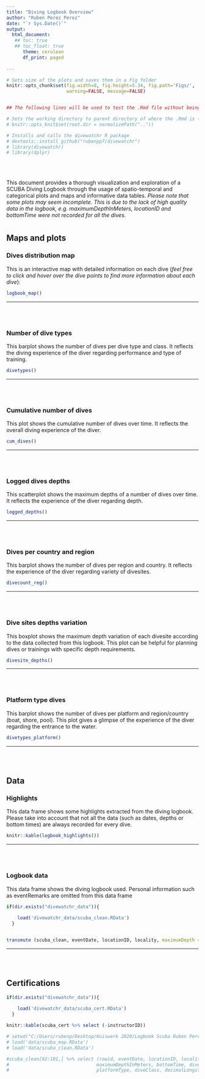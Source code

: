 ```yaml
---
title: "Diving Logbook Overview"
author: "Ruben Perez Perez"
date: "`r Sys.Date()`"
output: 
  html_document:
   ## toc: true
   ## toc_float: true
      theme: cerulean
      df_print: paged
        
---
```

<!-- "df_print: pages" can make pages out of the table-->

  
```r
# Sets size of the plots and saves them in a Fig folder
knitr::opts_chunk$set(fig.width=8, fig.height=5.34, fig.path='Figs/',
                      warning=FALSE, message=FALSE)


## The following lines will be used to test the .Rmd file without being pushed:

# Sets the working directory to parent directory of where the .Rmd is (usually in the files folder)
# knitr::opts_knit$set(root.dir = normalizePath(".."))

# Installs and calls the divewatchr R package
# devtools::install_github("rubenpp7/divewatchr")
# library(divewatchr)
# library(dplyr)


```  

<br></br>

This document provides a thorough visualization and exploration of a SCUBA Diving Logbook through the usage of spatio-temporal and categorical plots and maps and informative data tables.
<i>Please note that some plots may seem incomplete. This is due to the lack of high quality data in the logbook, e.g. maximumDepthInMeters, locationID and bottomTime were not recorded for all the dives.</i>


<!-- Making tabs  
```css
.tabset h2 {display: none;}
``` -->

# {.tabset .tabset-fade}

<!-- <h2>Maps and plots</h2> -->
## Maps and plots


### Dives distribution map

This is an interactive map with detailed information on each dive (<i>feel free to click and hover over the dive points to find more information about each dive</i>):

```r
logbook_map() 
```

***
<br/><br/>

### Number of dive types

This barplot shows the number of dives per dive type and class. It reflects the diving experience of the diver regarding performance and type of training.

```r
divetypes()
```

***
<br/><br/>

### Cumulative number of dives

This plot shows the cumulative number of dives over time. It reflects the overall diving experience of the diver.

```r
cum_dives()
```

***
<br/><br/>

### Logged dives depths

This scatterplot shows the maximum depths of a number of dives over time. It reflects the experience of the diver regarding depth.

```r
logged_depths()
```

***
<br/><br/>

### Dives per country and region

This barplot shows the number of dives per region and country. It reflects the experience of the diver regarding variety of divesites.

```r
divecount_reg()
```

***
<br/><br/>

### Dive sites depths variation

This boxplot shows the maximum depth variation of each divesite according to the data collected from this logbook. This plot can be helpful for planning dives or trainings with specific depth requirements.

```r
divesite_depths()
```

***
<br/><br/>

### Platform type dives

This barplot shows the number of dives per platform and region/country (boat, shore, pool). This plot gives a glimpse of the experience of the diver regarding the entrance to the water.

```r
divetypes_platform()
```

***
<br/><br/>

<!-- <h2>Data</h2> -->
## Data 

### Highlights

This data frame shows some highlights extracted from the diving logbook. Please take into account that not all the data (such as dates, depths or bottom times) are always recorded for every dive.

```r
knitr::kable(logbook_highlights())
```

***
<br/><br/>

### Logbook data

This data frame shows the diving logbook used. Personal information such as eventRemarks are omitted from this data frame

```r
if(dir.exists("divewatchr_data")){
    
    load('divewatchr_data/scuba_clean.RData')
  }


transmute (scuba_clean, eventDate, locationID, locality, maximumDepth = maximumDepthInMeters, bottomTime, diveType, diveClass, platformType, region, country)
```

***
<br/><br/>

<!-- <h2>Data</h2> -->
## Certifications 

```r
if(dir.exists("divewatchr_data")){
    
    load('divewatchr_data/scuba_cert.RData')
  }

knitr::kable(scuba_cert %>% select (-instructorID))
```

<!-- <h2>Maps and plots</h2> 
## About -->



```r
# setwd("C:/Users/rubenp/Desktop/Huiswerk 2020/Logbook Scuba Ruben Perez/divewatchr")
# load('data/scuba_map.RData')
# load('data/scuba_clean.RData')

#scuba_clean[92:101,] %>% select (rowid, eventDate, locationID, locality, region, country, 
#                                maximumDepthInMeters, bottomTime, diveType,
#                                platformType, diveClass, decimalLongitude, decimalLatitude)
```
